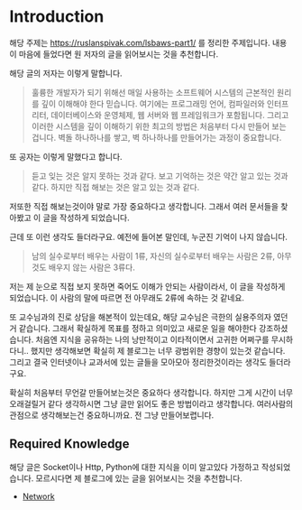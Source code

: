 # Introduction
해당 주제는 https://ruslanspivak.com/lsbaws-part1/ 를 정리한 주제입니다. 내용이 마음에 들었다면 원 저자의 글을 읽어보시는 것을 추천합니다.

해당 글의 저자는 이렇게 말합니다.

> 훌륭한 개발자가 되기 위해선 매일 사용하는 소프트웨어 시스템의 근본적인 원리를 깊이 이해해야 한다 믿습니다. 여기에는 프로그래밍 언어, 컴파일러와 인터프리터, 데이터베이스와 운영체제, 웹 서버와 웹 프레임워크가 포함됩니다. 그리고 이러한 시스템을 깊이 이해하기 위한 최고의 방법은 처음부터 다시 만들어 보는겁니다. 벽돌 하나하나를 쌓고, 벽 하나하나를 만들어가는 과정이 중요합니다.

또 공자는 이렇게 말했다고 합니다.

> 듣고 잊는 것은 알지 못하는 것과 같다. 보고 기억하는 것은 약간 알고 있는 것과 같다. 하지만 직접 해보는 것은 알고 있는 것과 같다.

저또한 직접 해보는것이야 말로 가장 중요하다고 생각합니다. 그래서 여러 문서들을 찾아봤고 이 글을 작성하게 되었습니다.

근데 또 이런 생각도 들더라구요. 예전에 들어본 말인데, 누군진 기억이 나지 않습니다.

> 남의 실수로부터 배우는 사람이 1류, 자신의 실수로부터 배우는 사람은 2류, 아무것도 배우지 않는 사람은 3류다.

저는 제 눈으로 직접 보지 못하면 죽어도 이해가 안되는 사람이라서, 이 글을 작성하게 되었습니다. 이 사람의 말에 따르면 전 아무래도 2류에 속하는 것 같네요.

또 교수님과의 진로 상담을 해본적이 있는데요, 해당 교수님은 극한의 실용주의자 였던거 같습니다. 그래서 확실하게 목표를 정하고 의미있고 새로운 일을 해야한다 강조하셨습니다. 처음엔 지식을 공유하는 나의 낭만적이고 이타적이면서 고귀한 어쩌구를 무시하다니.. 했지만 생각해보면 확실히 제 블로그는 너무 광범위한 경향이 있는것 같습니다. 그리고 결국 인터넷이나 교과서에 있는 글들을 모아모아 정리한것이라는 생각도 들더라구요.

확실히 처음부터 무언갈 만들어보는것은 중요하다 생각합니다. 하지만 그게 시간이 너무 오래걸릴거 같다 생각하시면 그냥 글만 읽어도 좋은 방법이라고 생각합니다. 여러사람의 관점으로 생각해보는건 중요하니까요. 전 그냥 만들어보렵니다.

## Required Knowledge
해당 글은 Socket이나 Http, Python에 대한 지식을 이미 알고있다 가정하고 작성되었습니다. 모르시다면 제 블로그에 있는 글을 읽어보시는 것을 추천합니다.

* [Network](tomatoM4to.github.io/network/[1]-Introduction)